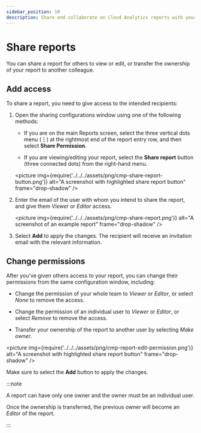 ```yaml
---
sidebar_position: 10
description: Share and collaborate on Cloud Analytics reports with your peers and team members.
---
```


# Share reports

You can share a report for others to view or edit, or transfer the ownership of your report to another colleague.

## Add access

To share a report, you need to give access to the intended recipients:

1. Open the sharing configurations window using one of the following methods:

   - If you are on the main Reports screen, select the three vertical dots menu (**&vellip;**) at the rightmost end of the report entry row, and then select **Share Permission**.

   - If you are viewing/editing your report, select the **Share report** button (three connected dots) from the right-hand menu.

   <picture
     img={require('../../../assets/png/cmp-share-report-button.png')}
     alt="A screenshot with highlighted share report button"
     frame="drop-shadow"
   />

2. Enter the email of the user with whom you intend to share the report, and give them _Viewer_ or _Editor_ access.

   <picture
     img={require('../../../assets/png/cmp-share-report.png')}
     alt="A screenshot of an example report"
     frame="drop-shadow"
   />

3. Select **Add** to apply the changes. The recipient will receive an invitation email with the relevant information.

## Change permissions

After you've given others access to your report, you can change their permissions from the same configuration window, including:

- Change the permission of your whole team to _Viewer_ or _Editor_, or select _None_ to remove the access.

- Change the permission of an individual user to _Viewer_ or _Editor_, or select _Remove_ to remove the access.

- Transfer your ownership of the report to another user by selecting _Make owner_.

<picture
  img={require('../../../assets/png/cmp-report-edit-permission.png')}
  alt="A screenshot with highlighted share report button"
  frame="drop-shadow"
/>

Make sure to select the **Add** button to apply the changes.

:::note

A report can have only one owner and the owner must be an individual user.

Once the ownership is transferred, the previous owner will become an _Editor_ of the report.

:::
